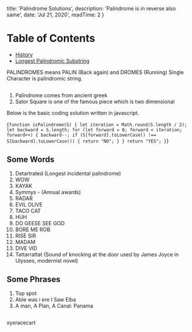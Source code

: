 
  title: 'Palindrome Solutions',
  description: 'Palindrome is in reverse also same',
  date: 'Jul 21, 2020',
  readTime: 2 
}


Table of Contents
=================

   * [History](#history)
   * [Longest Palindromic Substring](#longest-palindromic-substring)

PALINDROMES means PALIN (Back again) and DROMES (Running)
Single Character is palindromic string.

## <AnchorLink label="History" name />
1. Palindrome comes from ancient greek
1. <ExternalLink url="https://en.wikipedia.org/wiki/Sator_Square">Sator Square</ExternalLink> is one of the famous piece which is two dimensional


Below is the basic coding solution written in javascript.

<CodeBlock>{`
function isPalindrome(S) {
  let iteration = Math.round(S.length / 2);
  let backward = S.length;
  for (let forward = 0; forward < iteration; forward++) {
    backward--;
    if (S[forward].toLowerCase() !== S[backward].toLowerCase()) {
      return "NO";
    }
  }
  return "YES";
}
`}</CodeBlock>

## Some Words

1. Detartrated (Longest incidental palindrome)
1. WOW
1. KAYAK
1. Symmys - (Annual awards)
1. RADAR
1. EVIL OLIVE
1. TACO CAT
1. HUH
1. DO GEESE SEE GOD
1. BORE ME ROB
1. RISE SIR
1. MADAM
1. DIVE VID
1. Tattarrattat (Sound of knocking at the door used by <ExternalLink url="https://en.wikipedia.org/wiki/James_Joyce">James Joyce</ExternalLink> in <ExternalLink url="https://en.wikipedia.org/wiki/Ulysses_(novel)">Ulysses</ExternalLink>, modernist novel)

## Some Phrases

1. Top spot
1. Able was i ere I Saw Elba
1. A man, A Plan, A Canal: Panama

## <AnchorLink label="Longest Palindromic Substring" name />

xyxracecart